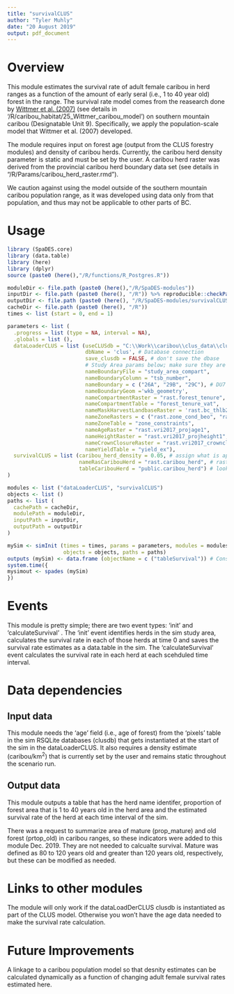 ```yaml
---
title: "survivalCLUS"
author: "Tyler Muhly"
date: "20 August 2019"
output: pdf_document
---
```


# Overview
This module estimates the survival rate of adult female caribou in herd ranges as a function of the amount of early seral (i.e., 1 to 40 year old) forest in the range. The survival rate model comes from the reasearch done by [Wittmer et al. (2007)](https://besjournals.onlinelibrary.wiley.com/doi/full/10.1111/j.1365-2656.2007.01220.x) (see details in '/R/caribou_habitat/25_Wittmer_caribou_model') on southern mountain caribou (Designatable Unit 9). Specifically, we apply the population-scale model that Wittmer et al. (2007) developed. 

The module requires input on forest age (output from the CLUS forestry modules) and density of caribou herds. Currently, the caribou herd density parameter is static and must be set by the user. A caribou herd raster was derived from the provincial caribou herd boundary data set (see details in "/R/Params/caribou_herd_raster.rmd").

We caution against using the model outside of the southern mountain caribou population range, as it was developed using data only from that population, and thus may not be applicable to other parts of BC. 

# Usage

```r
library (SpaDES.core)
library (data.table)
library (here)
library (dplyr)
source (paste0 (here(),"/R/functions/R_Postgres.R"))

moduleDir <- file.path (paste0 (here(),"/R/SpaDES-modules"))
inputDir <- file.path (paste0 (here(), "/R")) %>% reproducible::checkPath (create = TRUE)
outputDir <- file.path (paste0 (here(), "/R/SpaDES-modules/survivalCLUS/outputs"))
cacheDir <- file.path (paste0 (here(), "/R"))
times <- list (start = 0, end = 1)

parameters <- list (
  .progress = list (type = NA, interval = NA),
  .globals = list (),
  dataLoaderCLUS = list (useCLUSdb = "C:\\Work\\caribou\\clus_data\\clusdb.sqlite", # instantiated dbase
                         dbName = 'clus', # Database connection
                         save_clusdb = FALSE, # don't save the dbase
                         # Study Area params below; make sure they are consistent with other modules
                         nameBoundaryFile = "study_area_compart",
                         nameBoundaryColumn = "tsb_number",
                         nameBoundary = c ("26A", "29B", "29C"), # DU7 
                         nameBoundaryGeom ='wkb_geometry',
                         nameCompartmentRaster = "rast.forest_tenure",
                         nameCompartmentTable = "forest_tenure_vat",
                         nameMaskHarvestLandbaseRaster = 'rast.bc_thlb2018',
                         nameZoneRasters = c ("rast.zone_cond_beo", "rast.zone_cond_vqo",  "rast.zone_cond_uwr", "rast.zone_cond_fsw", "rast.zone_cond_nharv"),
                         nameZoneTable = "zone_constraints",
                         nameAgeRaster = "rast.vri2017_projage1",
                         nameHeightRaster = "rast.vri2017_projheight1",
                         nameCrownClosureRaster = "rast.vri2017_crownclosure",
                         nameYieldTable = "yield_ex"),
  survivalCLUS = list (caribou_herd_density = 0.05, # assign what is appropriate for the herd
                       nameRasCaribouHerd = "rast.caribou_herd", # raster of herd boundaries
                       tableCaribouHerd = "public.caribou_herd") # look-up table of herd names
)

modules <- list ("dataLoaderCLUS", "survivalCLUS")
objects <- list ()
paths <- list (
  cachePath = cacheDir,
  modulePath = moduleDir,
  inputPath = inputDir,
  outputPath = outputDir
)

mySim <- simInit (times = times, params = parameters, modules = modules,
                  objects = objects, paths = paths)
outputs (mySim) <- data.frame (objectName = c ("tableSurvival")) # Consists of survival rate estimates for each herd in the study area at each time step. Gets saved in the 'outputs' folder of the module. 
system.time({
mysimout <- spades (mySim)
})
```

# Events
This module is pretty simple; there are two event types: 'init' and 'calculateSurvival' . The 'init' event identifies herds in the sim study area, calculates the survival rate in each of those herds at time 0 and saves the survival rate estimates as a data.table in the sim. The 'calculateSurvival' event calculates the survival rate in each herd at each scehduled time interval. 

# Data dependencies
## Input data
This module needs the 'age' field (i.e., age of forest) from the 'pixels' table in the sim RSQLite databases (clusdb) that gets instantiated at the start of the sim in the dataLoaderCLUS. It also requires a density estimate (caribou/km^2^) that is currently set by the user and remains static throughout the scenario run.

## Output data
This module outputs a table that has the herd name identifer, proportion of forest area that is 1 to 40 years old in the herd area and the estimated survival rate of the herd at each time interval of the sim.

There was a request to summarize area of mature (prop_mature) and old forest (prtop_old) in caribou ranges, so these indicators were added to this module Dec. 2019. They are not needed to calcualte survival. Mature was defined as 80 to 120 years old and greater than 120 years old, respectively, but these can be modified as needed.  

# Links to other modules
The module will only work if the dataLoadDerCLUS clusdb is instantiated as part of the CLUS model. Otherwise you won't have the age data needed to make the survival rate calculation. 

# Future Improvements
A linkage to a caribou population model so that desnity estimates can be calculated dynamically as a function of changing adult female survival rates estimated here. 
